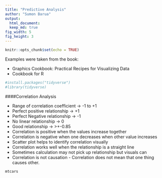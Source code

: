 ```yaml
---
title: "Predictive Analysis"
author: "Sumon Barua"
output:
  html_document:
  keep_md: true
fig_width: 5
fig_height: 3
---
```

  
```r
knitr::opts_chunk$set(echo = TRUE)
```

Examples were taken from the book: 
  
  * Graphics Cookbook: Practical Recipes for Visualizing Data
  * Cookbook for R


```r
#install.packages("tidyverse")
#library(tidyverse)

```


####Correlation Analysis

* Range of correlation coefficient -> -1 to +1
* Perfect positive relationship    -> +1
* Perfect Negative relationship    -> -1
* No linear relationship           -> 0
* Good relationship                -> >+-0.85
* Correlation is positive when the values increase together
* Correlation is negative when one decreases when other value increases
* Scatter plot helps to identify correlation visually
* Correlation works well when the relationship is a straight line
* Sometimes calculation may not pick up relationship but visuals can
* Correlation is not causation - Correlation does not mean that one thing causes other.

```r
mtcars

```
